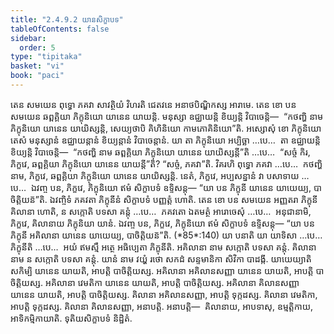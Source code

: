 ```yaml
---
title: "2.4.9.2 យានសិក្ខាបទ"
tableOfContents: false
sidebar:
  order: 5
type: "tipitaka"
basket: "vi"
book: "paci"
---
```



<DynamicBreadcrumb />

<Division number="1184" book="paci">

<Paragraph number="3439" book="paci">
តេន សមយេន ពុទ្ធោ ភគវា សាវត្ថិយំ វិហរតិ ជេតវនេ អនាថបិណ្ឌិកស្ស អារាមេ. តេន ខោ បន សមយេន ឆព្ពគ្គិយា ភិក្ខុនិយោ យានេន យាយន្តិ. មនុស្សា ឧជ្ឈាយន្តិ ខិយ្យន្តិ វិបាចេន្តិ—  “កថញ្ហិ នាម ភិក្ខុនិយោ យានេន យាយិស្សន្តិ, សេយ្យថាបិ គិហិនិយោ កាមភោគិនិយោ”តិ.
</Paragraph>

<Paragraph number="3440" book="paci">
អស្សោសុំ ខោ ភិក្ខុនិយោ តេសំ មនុស្សានំ ឧជ្ឈាយន្តានំ ខិយ្យន្តានំ វិបាចេន្តានំ. យា តា ភិក្ខុនិយោ អប្បិច្ឆា …បេ…  តា ឧជ្ឈាយន្តិ ខិយ្យន្តិ វិបាចេន្តិ—  “កថញ្ហិ នាម ឆព្ពគ្គិយា ភិក្ខុនិយោ យានេន យាយិស្សន្តី”តិ …បេ…  “សច្ចំ កិរ, ភិក្ខវេ, ឆព្ពគ្គិយា ភិក្ខុនិយោ យានេន យាយន្តី”តិ? “សច្ចំ, ភគវា”តិ. វិគរហិ ពុទ្ធោ ភគវា …បេ…  កថញ្ហិ នាម, ភិក្ខវេ, ឆព្ពគ្គិយា ភិក្ខុនិយោ យានេន យាយិស្សន្តិ. នេតំ, ភិក្ខវេ, អប្បសន្នានំ វា បសាទាយ …បេ…  ឯវញ្ច បន, ភិក្ខវេ, ភិក្ខុនិយោ ឥមំ សិក្ខាបទំ ឧទ្ទិសន្តុ—
</Paragraph>

<Paragraph number="3441" book="paci">
<Emphasis>“យា បន ភិក្ខុនី យានេន យាយេយ្យ, បាចិត្តិយន៑”</Emphasis>តិ.
</Paragraph>

<Paragraph number="3442" book="paci">
ឯវញ្ចិទំ ភគវតា ភិក្ខុនីនំ សិក្ខាបទំ បញ្ញត្តំ ហោតិ.
</Paragraph>

</Division>
<Division number="1185" book="paci">

<Paragraph number="3443" book="paci">
តេន ខោ បន សមយេន អញ្ញតរា ភិក្ខុនី គិលានា ហោតិ, ន សក្កោតិ បទសា គន្តុំ …បេ…  ភគវតោ ឯតមត្ថំ អារោចេសុំ …បេ…  អនុជានាមិ, ភិក្ខវេ, គិលានាយ ភិក្ខុនិយា យានំ. ឯវញ្ច បន, ភិក្ខវេ, ភិក្ខុនិយោ ឥមំ សិក្ខាបទំ ឧទ្ទិសន្តុ—
</Paragraph>

</Division>
<Division number="1186" book="paci">

<Paragraph number="3444" book="paci">
<Emphasis>“យា បន ភិក្ខុនី អគិលានា យានេន យាយេយ្យ, បាចិត្តិយន៑”</Emphasis>តិ. (*85*:<Emphasis>140</Emphasis>)
</Paragraph>

</Division>
<Division number="1187" book="paci">

<Paragraph number="3445" book="paci">
<Emphasis>យា បនា</Emphasis>តិ យា យាទិសា …បេ…  <Emphasis>ភិក្ខុនី</Emphasis>តិ …បេ…  អយំ ឥមស្មឹ អត្ថេ អធិប្បេតា ភិក្ខុនីតិ.
</Paragraph>

<Paragraph number="3446" book="paci">
<Emphasis>អគិលានា</Emphasis> នាម សក្កោតិ បទសា គន្តុំ.
</Paragraph>

<Paragraph number="3447" book="paci">
<Emphasis>គិលានា</Emphasis> នាម ន សក្កោតិ បទសា គន្តុំ.
</Paragraph>

<Paragraph number="3448" book="paci">
<Emphasis>យានំ</Emphasis> នាម វយ្ហំ រថោ សកដំ សន្ទមានិកា សិវិកា បាដង្កី.
</Paragraph>

<Paragraph number="3449" book="paci">
<Emphasis>យាយេយ្យា</Emphasis>តិ សកិម្បិ យានេន យាយតិ, អាបត្តិ បាចិត្តិយស្ស.
</Paragraph>

</Division>
<Division number="1188" book="paci">

<Paragraph number="3450" book="paci">
អគិលានា អគិលានសញ្ញា យានេន យាយតិ, អាបត្តិ បាចិត្តិយស្ស. អគិលានា វេមតិកា យានេន យាយតិ, អាបត្តិ បាចិត្តិយស្ស. អគិលានា គិលានសញ្ញា យានេន យាយតិ, អាបត្តិ បាចិត្តិយស្ស.
</Paragraph>

<Paragraph number="3451" book="paci">
គិលានា អគិលានសញ្ញា, អាបត្តិ ទុក្កដស្ស. គិលានា វេមតិកា, អាបត្តិ ទុក្កដស្ស. គិលានា គិលានសញ្ញា, អនាបត្តិ.
</Paragraph>

</Division>
<Division number="1189" book="paci">

<Paragraph number="3452" book="paci">
អនាបត្តិ—  គិលានាយ, អាបទាសុ, ឧម្មត្តិកាយ, អាទិកម្មិកាយាតិ.

</Paragraph>
</Division>

<Paragraph number="3453" type="center" book="paci">
ទុតិយសិក្ខាបទំ និដ្ឋិតំ.
</Paragraph>